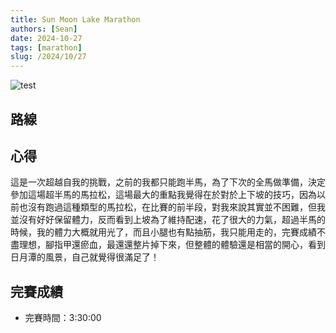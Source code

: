 ```yaml
---
title: Sun Moon Lake Marathon
authors: [Sean]
date: 2024-10-27
tags: [marathon]
slug: /2024/10/27
---
```


![test](./IMG_0987.jpeg)
<!-- truncate -->

## 路線
<GPXViewer src="/summoonlake.gpx" />

## 心得
這是一次超越自我的挑戰，之前的我都只能跑半馬，為了下次的全馬做準備，決定參加這場超半馬的馬拉松，這場最大的重點我覺得在於對於上下坡的技巧，因為以前也沒有跑過這種類型的馬拉松，在比賽的前半段，對我來說其實並不困難，但我並沒有好好保留體力，反而看到上坡為了維持配速，花了很大的力氣，超過半馬的時候，我的體力大概就用光了，而且小腿也有點抽筋，我只能用走的，完賽成績不盡理想，腳指甲還瘀血，最還還整片掉下來，但整體的體驗還是相當的開心，看到日月潭的風景，自己就覺得很滿足了！

## 完賽成績
- 完賽時間：3:30:00